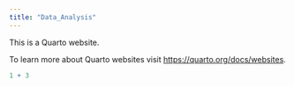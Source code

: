 ---
title: "Data_Analysis"
---

This is a Quarto website.

To learn more about Quarto websites visit <https://quarto.org/docs/websites>.

```{r}
1 + 3
```
